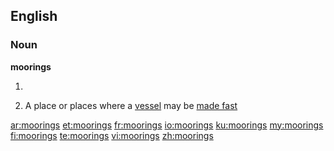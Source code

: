 ==English==

===Noun===
'''moorings'''

# {{plural of|mooring}}
# {{context|nautical|lang=en}} A place or places where a [[vessel]] may be [[made fast]]

[[ar:moorings]]
[[et:moorings]]
[[fr:moorings]]
[[io:moorings]]
[[ku:moorings]]
[[my:moorings]]
[[fi:moorings]]
[[te:moorings]]
[[vi:moorings]]
[[zh:moorings]]
